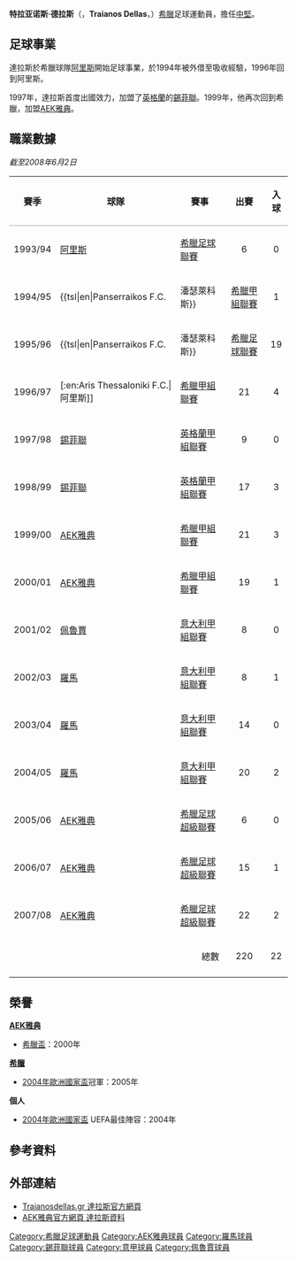 {{noteTA
|G1=Football
|G2=uefa
|G3=FAcup
|T=zh-hans:特拉亚诺斯·德拉斯;zh-hk:特拉亞諾斯·達拉斯;zh-tw:特拉亞諾斯·德拉斯;
|1=zh-hans:德拉斯;zh-hk:達拉斯;zh-tw:德拉斯;
|2=zh-hans:阿瑞斯; zh-hant:阿里斯;
|3=zh-hans:阿诺索西斯;zh-hk:安羅科薩斯;zh-tw:阿諾索西斯;
|4=zh-hans:帕纳托利克斯;zh-hk:彭尼杜列高斯;zh-tw:帕納托利克斯;
|5=zh-hans:阿特罗米托斯;zh-hk:艾杜美圖斯;zh-tw:阿特羅米托斯;
}}
{{Infobox Football biography
| playername          = 特拉亚诺斯·德拉斯<br />''Traianos Dellas''
| image               = Dellascoach.jpg
| image_size          = 305
| fullname            = Traianos Dellas
| dateofbirth         = {{birth date and age|1976|1|31}}
| cityofbirth         = [[塞薩洛尼基|塞薩洛尼基]]
| countryofbirth      = [[希臘|希臘]]
| height              = {{height|m=1.96}}
| position            = [[中堅|中堅]]、清道夫
| currentclub = [[帕纳托利克斯足球俱乐部|帕纳托利克斯]] (manager)
| clubnumber = 
| youthyears1         = 1987–1993
| youthclubs1         = [[阿瑞斯足球俱乐部|阿瑞斯]]
| years1              = 1993–1997
| clubs1              = [[阿瑞斯足球俱乐部|阿瑞斯]]
| caps1               = 63
| goals1              = 9
| years2              = 1995–1996
| clubs2              = → {{tsl|en|Panserraikos F.C.||潘瑟萊科斯}} (外借)
| caps2               = 39
| goals2              = 5
| years3              = 1997–1999
| clubs3              = [[谢菲尔德联足球俱乐部|谢菲尔德联]]
| caps3               = 56
| goals3              = 2
| years4              = 1999–2001
| clubs4              = [[AEK雅典足球會|AEK雅典]]
| caps4               = 59
| goals4              = 9
| years5              = 2001–2002
| clubs5              = [[佩魯賈足球俱樂部|佩魯賈]]
| caps5               = 36
| goals5              = 1
| years6              = 2002–2005
| clubs6              = [[羅馬體育俱樂部|羅馬]]
| caps6               = 44
| goals6              = 2
| years7              = 2005–2008
| clubs7              = [[AEK雅典足球會|AEK雅典]]
| caps7               = 73
| goals7              = 8
| years8              = 2008–2010
| clubs8              = [[安羅科薩斯法馬古斯塔足球會|安羅科薩斯]]
| caps8               = 55
| goals8              = 1
| years9              = 2010–2012
| clubs9              = [[AEK雅典|AEK雅典]]
| caps9               = 53
| goals9              = 3
| totalcaps           = 343
| totalgoals          = 29
| nationalyears1      = 2001–2009
| nationalteam1       = [[希臘國家足球隊|希臘]]
| nationalcaps1       = 55
| nationalgoals1      = 1
| manageryears1 = 2013–2015
| managerclubs1 = [[AEK雅典足球會|AEK雅典]]
| manageryears2 = 2015–2016
| managerclubs2 = [[阿特罗米托斯足球俱乐部|阿特罗米托斯]]
| manageryears3 = 2018–2019
| managerclubs3 = [[帕纳托利克斯足球俱乐部|帕纳托利克斯]]
| manageryears4 = 2020–
| managerclubs4 = [[帕纳托利克斯足球俱乐部|帕纳托利克斯]]
}}{{中文譯名
| english        = Traianos '''Dellas'''
| putonghua      = 德拉斯
| taiwan         = 德拉斯
| cantonese      = 達拉斯
|}}
'''特拉亚诺斯·德拉斯'''（{{lang-el|'''Τραϊανός Δέλλας'''}}，'''Traianos Dellas'''，{{bd|1976年|1月31日|||D}}）[[希臘|希臘]]足球運動員，擔任[[中堅|中堅]]。

== 足球事業 ==
達拉斯於希臘球隊[[阿瑞斯足球俱乐部|阿里斯]]開始足球事業，於1994年被外借至{{tsl|en|Panserraikos F.C.||潘瑟萊科斯}}吸收經驗，1996年回到阿里斯。

1997年，達拉斯首度出國效力，加盟了[[英格蘭|英格蘭]]的[[錫菲聯|錫菲聯]]。1999年，他再次回到希臘，加盟[[AEK雅典|AEK雅典]]。

== 職業數據 ==
''截至2008年6月2日'' 
{| cellspacing="0" cellpadding="3" style="border:1px solid #AAAAAA;font-size:90%" 
|-bgcolor="#E4E4E4"
!style="border-bottom:1px solid #AAAAAA" |賽季
!style="border-bottom:1px solid #AAAAAA" |球隊
!style="border-bottom:1px solid #AAAAAA" |賽事
!style="border-bottom:1px solid #AAAAAA" align="center" |出賽
!style="border-bottom:1px solid #AAAAAA" align="center" |入球
|-
|1993/94||[[阿瑞斯足球俱乐部|阿里斯]]||{{flagicon|GRE}} [[希臘足球聯賽|希臘足球聯賽]]||align="center"|6||align="center"|0
|-
|1994/95||{{tsl|en|Panserraikos F.C.||潘瑟萊科斯}}||{{flagicon|GRE}} [[希臘足球超級聯賽|希臘甲組聯賽]]||align="center"|1||align="center"|0
|-
|1995/96||{{tsl|en|Panserraikos F.C.||潘瑟萊科斯}}||{{flagicon|GRE}} [[希臘足球聯賽|希臘足球聯賽]]||align="center"|19||align="center"|1
|-
|1996/97||[:en:Aris Thessaloniki F.C.|阿里斯]]||{{flagicon|GRE}} [[希臘足球超級聯賽|希臘甲組聯賽]]||align="center"|21||align="center"|4
|-
|1997/98||[[錫菲聯|錫菲聯]]||{{flagicon|ENG}} [[英格蘭冠軍聯賽|英格蘭甲組聯賽]]||align="center"|9||align="center"|0
|-
|1998/99||[[錫菲聯|錫菲聯]]||{{flagicon|ENG}} [[英格蘭冠軍聯賽|英格蘭甲組聯賽]]||align="center"|17||align="center"|3
|-
|1999/00||[[AEK雅典|AEK雅典]]||{{flagicon|GRE}} [[希臘足球超級聯賽|希臘甲組聯賽]]||align="center"|21||align="center"|3
|-
|2000/01||[[AEK雅典|AEK雅典]]||{{flagicon|GRE}} [[希臘足球超級聯賽|希臘甲組聯賽]]||align="center"|19||align="center"|1
|-
|2001/02||[[佩魯賈足球俱樂部|佩魯賈]]||{{flagicon|ITA}} [[意大利甲組聯賽|意大利甲組聯賽]]||align="center"|8||align="center"|0
|-
|2002/03||[[AS羅馬|羅馬]]||{{flagicon|ITA}} [[意大利甲組聯賽|意大利甲組聯賽]]||align="center"|8||align="center"|1
|-
|2003/04||[[AS羅馬|羅馬]]||{{flagicon|ITA}} [[意大利甲組聯賽|意大利甲組聯賽]]||align="center"|14||align="center"|0
|-
|2004/05||[[AS羅馬|羅馬]]||{{flagicon|ITA}} [[意大利甲組聯賽|意大利甲組聯賽]]||align="center"|20||align="center"|2
|-
|2005/06||[[AEK雅典|AEK雅典]]||{{flagicon|GRE}} [[希臘足球超級聯賽|希臘足球超級聯賽]]||align="center"|6||align="center"|0
|-
|2006/07||[[AEK雅典|AEK雅典]]||{{flagicon|GRE}} [[希臘足球超級聯賽|希臘足球超級聯賽]]||align="center"|15||align="center"|1
|-
|2007/08||[[AEK雅典|AEK雅典]]||{{flagicon|GRE}} [[希臘足球超級聯賽|希臘足球超級聯賽]]||align="center"|22||align="center"|2
|- style="background:#E4E4E4;"
!! colspan="3"  align="right" | 總數 !! 220 !! 22
|-
|}

== 榮譽 ==
'''[[AEK雅典|AEK雅典]]'''
*[[希臘盃|希臘盃]]：2000年

'''[[希臘國家足球隊|希臘]]'''
*[[2004年歐洲國家盃|2004年歐洲國家盃]]冠軍：2005年

'''個人'''
* [[2004年歐洲國家盃|2004年歐洲國家盃]] UEFA最佳陣容：2004年

== 參考資料 ==
<div class="references-small">
<references />
</div>

== 外部連結 ==
*[https://web.archive.org/web/20070704022212/http://www.traianosdellas.gr/ Traianosdellas.gr 達拉斯官方網頁]
*[https://web.archive.org/web/20080229010253/http://www.aekfc.gr/index.asp?a_id=322&p_id=76 AEK雅典官方網頁 達拉斯資料]

{{2004年歐洲足球錦標賽希臘參賽名單}}
{{2008年歐洲足球錦標賽希臘參賽名單}}


{{DEFAULTSORT:Dellas, Traianos}}

[[Category:希臘足球運動員|Category:希臘足球運動員]]
[[Category:AEK雅典球員|Category:AEK雅典球員]]
[[Category:羅馬球員|Category:羅馬球員]]
[[Category:錫菲聯球員|Category:錫菲聯球員]]
[[Category:意甲球員|Category:意甲球員]]
[[Category:佩魯賈球員|Category:佩魯賈球員]]